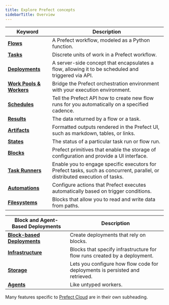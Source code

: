 ```yaml
---
title: Explore Prefect concepts
sidebarTitle: Overview
---
```




| Keyword                                            | Description                                                                                                                 |
| -------------------------------------------------- | --------------------------------------------------------------------------------------------------------------------------- |
| __[Flows](/2.11/concepts/flows)__                       | A Prefect workflow, modeled as a Python function.                                                                           |
| __[Tasks](/2.11/concepts/tasks)__                       | Discrete units of work in a Prefect workflow.                                                                               |
| __[Deployments](/2.11/concepts/deployments)__           | A server-side concept that encapsulates a flow, allowing it to be scheduled and triggered via API. |
| __[Work Pools & Workers](/2.11/concepts/work-pools)__   | Bridge the Prefect orchestration environment with your execution environment.                      |
| __[Schedules](/2.11/concepts/schedules)__               | Tell the Prefect API how to create new flow runs for you automatically on a specified cadence.     |
| __[Results](/2.11/concepts/results)__                   | The data returned by a flow or a task.                                                                                      |
| __[Artifacts](/2.11/concepts/artifacts)__               | Formatted outputs rendered in the Prefect UI, such as markdown, tables, or links.                                      |
| __[States](/2.11/concepts/states)__                     | The status of a particular task run or flow run.                                                                            |
| __[Blocks](/2.11/concepts/blocks)__                     | Prefect primitives that enable the storage of configuration and provide a UI interface.                                     |
| __[Task Runners](/2.11/concepts/task-runners)__         | Enable you to engage specific executors for Prefect tasks, such as concurrent, parallel, or distributed execution of tasks. |
| __[Automations](/2.11/concepts/automations)__           | Configure actions that Prefect executes automatically based on trigger conditions.                |
| __[Filesystems](/2.11/concepts/filesystems)__           | Blocks that allow you to read and write data from paths.   |

|  Block and Agent-Based Deployments                 | Description   |
| -------------------------------------------------- | --------------------------------------------------------------------------------------------------------------------------- |
| __[Block-based Deployments](/2.11/concepts/deployments-block-based)__    | Create deployments that rely on blocks.   |
| __[Infrastructure](/2.11/concepts/infrastructure)__           | Blocks that specify infrastructure for flow runs created by a deployment.   |
| __[Storage](/2.11/concepts/storage)__                         | Lets you configure how flow code for deployments is persisted and retrieved.     |
| __[Agents](/2.11/concepts/agents)__                           | Like untyped workers. |

Many features specific to [Prefect Cloud](/2.11/cloud/) are in their own subheading.

